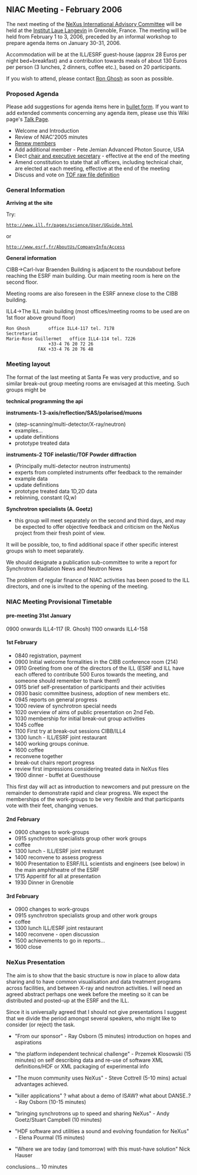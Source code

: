 ==NIAC Meeting - February 2006==
The next meeting of the  [[NIAC | NeXus International Advisory Committee]] will be held at the [http://www.ill.fr Institut Laue Langevin] in Grenoble, France. The meeting will be held from February 1 to 3, 2006, preceded by an informal workshop to prepare agenda items on January 30-31, 2006.

Accommodation will be at the ILL/ESRF guest-house (approx 28 Euros per night bed+breakfast)  and a contribution towards meals of about 130 Euros per person (3 lunches, 2 dinners, coffee etc.), based on 20 participants.

If you wish to attend, please contact [mailto:ghosh@ill.fr Ron Ghosh] as soon as possible.

===Proposed Agenda===
Please add suggestions for agenda items here in [[Help:Editing#Lists | bullet form]].  If you want to add extended comments concerning any agenda item, please use this Wiki page's [[Talk:NIAC_Meetings | Talk Page]].
* Welcome and Introduction
* Review of NIAC'2005 minutes
* [[Membership Dates|Renew members]]
* Add additional member - Pete Jemian Advanced Photon Source, USA
* Elect [[Nominees for officers|chair and executive secretary]] - effective at the end of the meeting
* Amend constitution to state that all officers, including technical chair, are elected at each meeting, effective at the end of the meeting
* Discuss and vote on [[TOFRaw|TOF raw file definition]]

===General Information===



'''Arriving at the site'''

Try:
 http://www.ill.fr/pages/science/User/UGuide.html
or
 http://www.esrf.fr/AboutUs/CompanyInfo/Access

'''General information'''

CIBB->Carl-Ivar Braenden Building is adjacent to
the roundabout before reaching the ESRF main
building. Our main meeting room is here on the second floor.

Meeting rooms are also foreseen in the ESRF annexe close to
the CIBB building.


ILL4->The ILL main building
(most offices/meeting rooms to be used are on 1st floor
above ground floor)

<pre>
Ron Ghosh		office ILL4-117 tel. 7178
Sectretariat
Marie-Rose Guillermet 	office ILL4-114 tel. 7226
				+33-4 76 20 72 26
			FAX	+33-4 76 20 76 48
</pre>

===Meeting layout===

The format of the last meeting at Santa Fe was very
productive, and so similar break-out group meeting
rooms are envisaged at this meeting.  Such groups might be

'''technical         programming the api'''

'''instruments-1     3-axis/reflection/SAS/polarised/muons '''
* (step-scanning/multi-detector/X-ray/neutron)
* examples...
* update definitions
* prototype treated data

'''instruments-2     TOF inelastic/TOF Powder diffraction'''
* (Principally multi-detector neutron instruments)
* experts from completed instruments offer feedback to the remainder
* example data
* update definitions
* prototype treated data 1D,2D data
* rebinning, constant (Q,w)

'''Synchrotron specialists (A. Goetz)'''
* this group will meet separately on the second and third days, and may be expected to offer objective feedback         and criticism on the NeXus project from their fresh point of view.

It will be possible, too, to find additional space if other specific interest groups wish to meet separately.

We should designate a publication sub-committee to write a report for Synchrotron Radiation News and Neutron News 

The problem of regular finance of NIAC activities has been posed to the ILL directors, and one is invited  to the opening of
the meeting.

===NIAC Meeting Provisional Timetable===

====pre-meeting 31st January====


0900 onwards ILL4-117 (R. Ghosh)
1100 onwards ILL4-158

====1st February====
* 0840  registration, payment
* 0900 	Initial welcome formalities in the CIBB conference room (214)
* 0910	Greeting from one of the directors of the ILL (ESRF and ILL have each offered to contribute 500 Euros towards the meeting, and someone should remember to thank them!)
* 0915	brief self-presentation of participants and their activities
* 0930    basic committee business, adoption of new members etc.
* 0945    reports on general progress
* 1000    review of synchrotron special needs
* 1020    overview of aims of public presentation on 2nd Feb.
* 1030    membership for initial break-out group activities
* 1045    coffee
* 1100    First try at break-out sessions CIBB/ILL4
* 1300    lunch - ILL/ESRF joint restaurant
* 1400    working groups coninue.
* 1600    coffee
*         reconvene together
*         break-out chairs report progress
*         review first impressions considering treated data in NeXus files
* 1900    dinner - buffet at Guesthouse

This first day will act as introduction to newcomers and put pressure on the remainder to demonstrate rapid and clear progress. We expect the memberships of the work-groups to be very flexible and that participants vote with their feet, changing venues.

====2nd February====
* 0900   changes to work-groups
* 0915   synchrotron specialists group other work groups
* coffee
* 1300   lunch - ILL/ESRF joint resturant
* 1400   reconvene to assess progress
* 1600   Presentation to ESRF/ILL scientists and engineers (see below) in the main amphitheatre of the ESRF
* 1715   Apperitif for all at presentation
* 1930   Dinner in Grenoble

====3rd February====
* 0900   changes to work-groups
* 0915   synchrotron specialists group and other work groups
* coffee
* 1300   lunch ILL/ESRF joint restaurant
* 1400   reconvene - open discussion
* 1500   achievements to go in reports...
* 1600   close

===NeXus Presentation===

The aim is to show that the basic structure is now in place to allow data sharing and to have common visualisation and
data treatment programs across facilities, and between X-ray and neutron activities. I will need an agreed abstract perhaps one week before the meeting so it can be distributed and posted-up at the ESRF and the ILL.

Since it is universally agreed that I should not give presentations I suggest that we divide the period amongst several speakers, who might like to consider (or reject) the task.

* "From our sponsor" - Ray Osborn (5 minutes) introduction on hopes and aspirations

* "the platform independent technical challenge" - Przemek Klosowski (15 minutes) on self describing data and re-use of software XML definitions/HDF or XML packaging of experimental info

* "The muon community uses NeXus" - Steve Cottrell (5-10 mins) actual advantages achieved.

* "killer applications" ? what about a demo of ISAW? what about DANSE..? - Ray Osborn (10-15 minutes)

* "bringing synchrotrons up to speed and sharing NeXus" - Andy Goetz/Stuart Campbell (10 minutes)

* "HDF software and utilities a sound and evolving foundation for NeXus" - Elena Pourmal (15 minutes)

* "Where we are today (and tomorrow) with this must-have solution" Nick Hauser
conclusions...
10 minutes